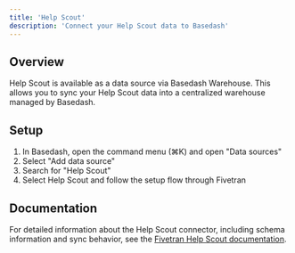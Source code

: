 ```yaml
---
title: 'Help Scout'
description: 'Connect your Help Scout data to Basedash'
---
```


## Overview

Help Scout is available as a data source via Basedash Warehouse. This allows you to sync your Help Scout data into a centralized warehouse managed by Basedash.

## Setup

1. In Basedash, open the command menu (⌘K) and open "Data sources"
2. Select "Add data source"
3. Search for "Help Scout"
4. Select Help Scout and follow the setup flow through Fivetran

## Documentation

For detailed information about the Help Scout connector, including schema information and sync behavior, see the [Fivetran Help Scout documentation](https://fivetran.com/docs/connectors/applications/helpscout).
